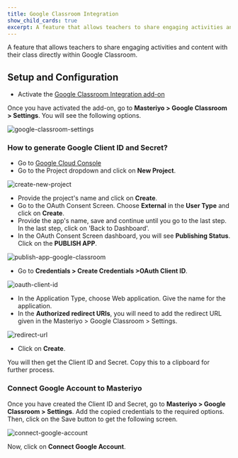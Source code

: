 ```yaml
---
title: Google Classroom Integration
show_child_cards: true
excerpt: A feature that allows teachers to share engaging activities and content with their class directly within Google Classroom.
---
```


A feature that allows teachers to share engaging activities and content with their class directly within Google Classroom.

## Setup and Configuration

- Activate the [Google Classroom Integration add-on](https://docs.masteriyo.com/premium-addons/activate-masteriyo-premium-addons)

Once you have activated the add-on, go to **Masteriyo > Google Classroom > Settings**. You will see the following options.

![google-classroom-settings](https://github.com/Masteriyo/masteriyo-docs/assets/75772539/8aa882db-6ec2-487f-be60-11c69c9725e8)

### How to generate Google Client ID and Secret?

- Go to [Google Cloud Console](https://console.cloud.google.com/)
- Go to the Project dropdown and click on **New Project**.

![create-new-project](https://github.com/Masteriyo/masteriyo-docs/assets/75772539/bfc43b78-b3a7-4707-8997-11807add2402)

- Provide the project's name and click on **Create**.
- Go to the OAuth Consent Screen. Choose **External** in the **User Type** and click on **Create**.
- Provide the app's name, save and continue until you go to the last step. In the last step, click on 'Back to Dashboard'.
- In the OAuth Consent Screen dashboard, you will see **Publishing Status**. Click on the **PUBLISH APP**.

![publish-app-google-classroom](https://github.com/Masteriyo/masteriyo-docs/assets/75772539/de768e49-07e1-4566-970b-eb4beb15b9f6)

- Go to **Credentials > Create Credentials >OAuth Client ID**.

![oauth-client-id](https://github.com/Masteriyo/masteriyo-docs/assets/75772539/704545e9-d5be-433b-aaac-201c293129ef)

- In the Application Type, choose Web application. Give the name for the application.
- In the **Authorized redirect URIs**, you will need to add the redirect URL given in the Masteriyo > Google Classroom > Settings.

![redirect-url](https://github.com/Masteriyo/masteriyo-docs/assets/75772539/df0d94a4-848d-463a-8b72-8ab027674644)

- Click on **Create**.

You will then get the Client ID and Secret. Copy this to a clipboard for further process.

### Connect Google Account to Masteriyo

Once you have created the Client ID and Secret, go to **Masteriyo > Google Classroom > Settings**. Add the copied credentials to the required options. Then, click on the Save button to get the following screen.

![connect-google-account](https://github.com/Masteriyo/masteriyo-docs/assets/75772539/37d4bc76-7f90-45a7-8f23-e27394331288)

Now, click on **Connect Google Account**.
